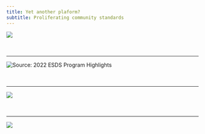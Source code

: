 ```yaml
---
title: Yet another plaform?
subtitle: Proliferating community standards
---
```


![](images/veda-target-audience.png)
<br>
<br>
<br>

---

![Source: [2022 ESDS Program Highlights](https://www.earthdata.nasa.gov/esds/esds-highlights/2022-esds-highlights)](images/data-archive-growth.png)
<br>
<br>
<br>

---

![](images/community-standard-ecosystem.png)
<br>
<br>
<br>

---

![](images/veda-ecosystem.png)

